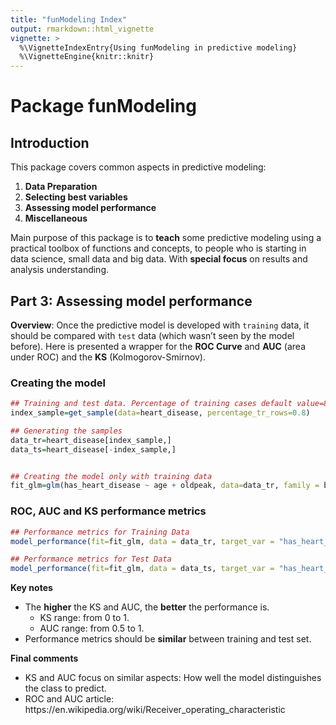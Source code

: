 ```yaml
---
title: "funModeling Index"
output: rmarkdown::html_vignette
vignette: >
  %\VignetteIndexEntry{Using funModeling in predictive modeling}
  %\VignetteEngine{knitr::knitr}
---
```


Package funModeling
====

## Introduction
This package covers common aspects in predictive modeling:

1. **Data Preparation**
2. **Selecting best variables**
3. **Assessing model performance**
4. **Miscellaneous**

Main purpose of this package is to **teach** some predictive modeling using a practical toolbox of functions and concepts, to people who is starting in data science, small data and big data. With **special focus** on results and analysis understanding.






## Part 3: Assessing model performance

**Overview**: Once the predictive model is developed with `training` data, it should be compared with `test` data (which wasn't seen by the model before). Here is presented a wrapper for the **ROC Curve** and **AUC** (area under ROC) and  the **KS** (Kolmogorov-Smirnov).


### Creating the model
```r
## Training and test data. Percentage of training cases default value=80%.
index_sample=get_sample(data=heart_disease, percentage_tr_rows=0.8)

## Generating the samples
data_tr=heart_disease[index_sample,] 
data_ts=heart_disease[-index_sample,]


## Creating the model only with training data
fit_glm=glm(has_heart_disease ~ age + oldpeak, data=data_tr, family = binomial)

```

### ROC, AUC and KS performance metrics
```r
## Performance metrics for Training Data
model_performance(fit=fit_glm, data = data_tr, target_var = "has_heart_disease")

## Performance metrics for Test Data
model_performance(fit=fit_glm, data = data_ts, target_var = "has_heart_disease")
```

**Key notes**

* The **higher** the KS and AUC, the **better** the performance is.
    + KS range: from 0 to 1.
    + AUC range: from 0.5 to 1.
* Performance metrics should be **similar** between training and test set.

**Final comments**

* KS and AUC focus on similar aspects: How well the model distinguishes the class to predict.
* ROC and AUC article: https://en.wikipedia.org/wiki/Receiver_operating_characteristic
